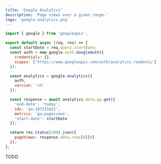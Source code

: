 ```yaml
---
title: 'Google Analytics'
description: 'Page views over a given range.'
logo: 'google-analytics.png'
---
```


```js
import { google } from 'googleapis';

export default async (req, res) => {
  const startDate = req.query.startDate;
  const auth = new google.auth.GoogleAuth({
    credentials: {},
    scopes: ['https://www.googleapis.com/auth/analytics.readonly']
  });

  const analytics = google.analytics({
    auth,
    version: 'v3'
  });

  const response = await analytics.data.ga.get({
    'end-date': 'today',
    ids: 'ga:187331021',
    metrics: 'ga:pageviews',
    'start-date': startDate
  });

  return res.status(200).json({
    pageViews: response.data.rows[0][0]
  });
};
```

TODO
